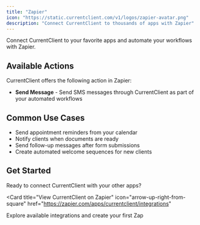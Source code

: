 ```yaml
---
title: "Zapier"
icon: "https://static.currentclient.com/v1/logos/zapier-avatar.png"
description: "Connect CurrentClient to thousands of apps with Zapier"
---
```


Connect CurrentClient to your favorite apps and automate your workflows with Zapier.

## Available Actions

CurrentClient offers the following action in Zapier:

- **Send Message** - Send SMS messages through CurrentClient as part of your automated workflows

## Common Use Cases

- Send appointment reminders from your calendar
- Notify clients when documents are ready
- Send follow-up messages after form submissions
- Create automated welcome sequences for new clients

## Get Started

Ready to connect CurrentClient with your other apps?

<Card
  title="View CurrentClient on Zapier"
  icon="arrow-up-right-from-square"
  href="https://zapier.com/apps/currentclient/integrations"
>
  Explore available integrations and create your first Zap
</Card>
